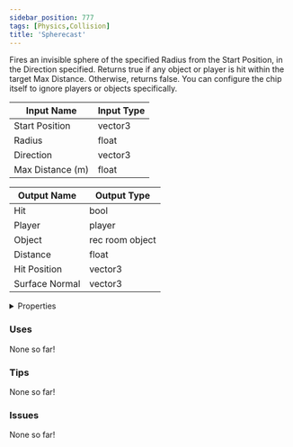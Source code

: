 ```yaml
---
sidebar_position: 777
tags: [Physics,Collision]
title: 'Spherecast'
---
```


Fires an invisible sphere of the specified Radius from the Start Position, in the Direction specified. Returns true if any object or player is hit within the target Max Distance. Otherwise, returns false. You can configure the chip itself to ignore players or objects specifically.



<IChip uuid="0ea23792-e987-459e-8cd7-c0c60f667e08"/>

| Input Name | Input Type |
|-----------|-----------|
| Start Position | vector3 |
| Radius | float |
| Direction | vector3 |
| Max Distance (m) | float |

| Output Name | Output Type |
|-----------|-----------|
| Hit | bool |
| Player | player |
| Object | rec room object |
| Distance | float |
| Hit Position | vector3 |
| Surface Normal | vector3 |


<details>
  <summary>Properties</summary>
  <div>
    <div>
    <table>
      <thead>
        <tr>
          <th>Is beta required?</th>
          <th>No</th>
        </tr>
        <tr>
          <th>Is this chip a trolling risk?</th>
          <th>No</th>
        </tr>
        <tr>
          <th>Is this chip a role assignment risk?</th>
          <th>No</th>
        </tr>
        <tr>
          <th>Chip UUID</th>
          <th>0ea23792-e987-459e-8cd7-c0c60f667e08</th>
        </tr>
        <tr>
          <th>Room availability</th>
          <th>Available everywhere</th>
        </tr>
      </thead>
    </table>
    </div>
  </div>
</details>

### Uses

None so far!

### Tips

None so far!

### Issues

None so far!